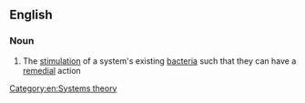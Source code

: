 ==English==

===Noun===
{{wikipedia}}
{{en-noun}}

# {{biology}} The [[stimulation]] of a system's existing [[bacteria]] such that they can have a [[remedial]] action

[[Category:en:Systems theory]]
